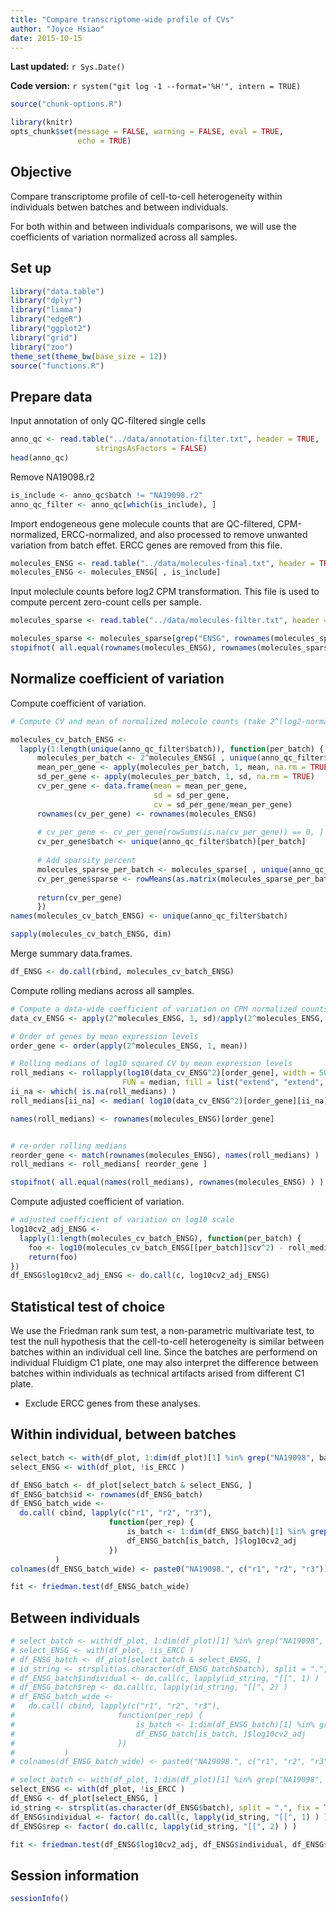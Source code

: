 ```yaml
---
title: "Compare transcriptome-wide profile of CVs"
author: "Joyce Hsiao"
date: 2015-10-15
---
```


**Last updated:** `r Sys.Date()`

**Code version:** `r system("git log -1 --format='%H'", intern = TRUE)`

```r
source("chunk-options.R")

library(knitr)
opts_chunk$set(message = FALSE, warning = FALSE, eval = TRUE, 
               echo = TRUE)
```


## Objective

Compare transcriptome profile of cell-to-cell heterogeneity within individuals betwen batches and between individuals. 

[link]: http://jdblischak.github.io/singleCellSeq/analysis/cv-adjusted.html

For both within and between individuals comparisons, we will use the coefficients of variation normalized across all samples. 


## Set up

```r
library("data.table")
library("dplyr")
library("limma")
library("edgeR")
library("ggplot2")
library("grid")
library("zoo")
theme_set(theme_bw(base_size = 12))
source("functions.R")
```



## Prepare data

Input annotation of only QC-filtered single cells

```r
anno_qc <- read.table("../data/annotation-filter.txt", header = TRUE,
                   stringsAsFactors = FALSE)
head(anno_qc)
```

Remove NA19098.r2

```r
is_include <- anno_qc$batch != "NA19098.r2"
anno_qc_filter <- anno_qc[which(is_include), ]
```

Import endogeneous gene molecule counts that are QC-filtered, CPM-normalized, ERCC-normalized, and also processed to remove unwanted variation from batch effet. ERCC genes are removed from this file.

```r
molecules_ENSG <- read.table("../data/molecules-final.txt", header = TRUE, stringsAsFactors = FALSE)
molecules_ENSG <- molecules_ENSG[ , is_include]
```

Input moleclule counts before log2 CPM transformation. This file is used to compute percent zero-count cells per sample.

```r
molecules_sparse <- read.table("../data/molecules-filter.txt", header = TRUE, stringsAsFactors = FALSE)

molecules_sparse <- molecules_sparse[grep("ENSG", rownames(molecules_sparse)), ]
stopifnot( all.equal(rownames(molecules_ENSG), rownames(molecules_sparse)) )
```



## Normalize coefficient of variation

Compute coefficient of variation.

```r
# Compute CV and mean of normalized molecule counts (take 2^(log2-normalized count))

molecules_cv_batch_ENSG <- 
  lapply(1:length(unique(anno_qc_filter$batch)), function(per_batch) {
      molecules_per_batch <- 2^molecules_ENSG[ , unique(anno_qc_filter$batch) == unique(anno_qc_filter$batch)[per_batch] ]
      mean_per_gene <- apply(molecules_per_batch, 1, mean, na.rm = TRUE)
      sd_per_gene <- apply(molecules_per_batch, 1, sd, na.rm = TRUE)
      cv_per_gene <- data.frame(mean = mean_per_gene,
                                sd = sd_per_gene,
                                cv = sd_per_gene/mean_per_gene)
      rownames(cv_per_gene) <- rownames(molecules_ENSG)
  
      # cv_per_gene <- cv_per_gene[rowSums(is.na(cv_per_gene)) == 0, ]
      cv_per_gene$batch <- unique(anno_qc_filter$batch)[per_batch]
      
      # Add sparsity percent
      molecules_sparse_per_batch <- molecules_sparse[ , unique(anno_qc_filter$batch) == unique(anno_qc_filter$batch)[per_batch]]
      cv_per_gene$sparse <- rowMeans(as.matrix(molecules_sparse_per_batch) == 0)
        
      return(cv_per_gene)
      }) 
names(molecules_cv_batch_ENSG) <- unique(anno_qc_filter$batch)

sapply(molecules_cv_batch_ENSG, dim)
```


Merge summary data.frames.

```r
df_ENSG <- do.call(rbind, molecules_cv_batch_ENSG)
```

Compute rolling medians across all samples.

```r
# Compute a data-wide coefficient of variation on CPM normalized counts.
data_cv_ENSG <- apply(2^molecules_ENSG, 1, sd)/apply(2^molecules_ENSG, 1, mean)

# Order of genes by mean expression levels
order_gene <- order(apply(2^molecules_ENSG, 1, mean))

# Rolling medians of log10 squared CV by mean expression levels
roll_medians <- rollapply(log10(data_cv_ENSG^2)[order_gene], width = 50, by = 25,
                         FUN = median, fill = list("extend", "extend", "NA") )
ii_na <- which( is.na(roll_medians) )
roll_medians[ii_na] <- median( log10(data_cv_ENSG^2)[order_gene][ii_na] )

names(roll_medians) <- rownames(molecules_ENSG)[order_gene]


# re-order rolling medians
reorder_gene <- match(rownames(molecules_ENSG), names(roll_medians) )
roll_medians <- roll_medians[ reorder_gene ]

stopifnot( all.equal(names(roll_medians), rownames(molecules_ENSG) ) )
```


Compute adjusted coefficient of variation.

```r
# adjusted coefficient of variation on log10 scale
log10cv2_adj_ENSG <- 
  lapply(1:length(molecules_cv_batch_ENSG), function(per_batch) {
    foo <- log10(molecules_cv_batch_ENSG[[per_batch]]$cv^2) - roll_medians
    return(foo)
})
df_ENSG$log10cv2_adj_ENSG <- do.call(c, log10cv2_adj_ENSG)
```




## Statistical test of choice

We use the Friedman rank sum test, a non-parametric multivariate test, to test the null hypothesis that the cell-to-cell heterogeneity is similar between batches within an individual cell line. Since the batches are performend on individual Fluidigm C1 plate, one may also interpret the difference between batches within individuals as technical artifacts arised from different C1 plate. 

* Exclude ERCC genes from these analyses.


## Within individual, between batches


```r
select_batch <- with(df_plot, 1:dim(df_plot)[1] %in% grep("NA19098", batch) )
select_ENSG <- with(df_plot, !is_ERCC )

df_ENSG_batch <- df_plot[select_batch & select_ENSG, ]
df_ENSG_batch$id <- rownames(df_ENSG_batch)
df_ENSG_batch_wide <- 
  do.call( cbind, lapply(c("r1", "r2", "r3"), 
                      function(per_rep) {
                          is_batch <- 1:dim(df_ENSG_batch)[1] %in% grep(per_rep, df_ENSG_batch$batch)
                          df_ENSG_batch[is_batch, ]$log10cv2_adj
                      })
          )
colnames(df_ENSG_batch_wide) <- paste0("NA19098.", c("r1", "r2", "r3"))

fit <- friedman.test(df_ENSG_batch_wide)
```




## Between individuals


```r
# select_batch <- with(df_plot, 1:dim(df_plot)[1] %in% grep("NA19098", batch) )
# select_ENSG <- with(df_plot, !is_ERCC )
# df_ENSG_batch <- df_plot[select_batch & select_ENSG, ]
# id_string <- strsplit(as.character(df_ENSG_batch$batch), split = ".", fix = TRUE)
# df_ENSG_batch$individual <- do.call(c, lapply(id_string, "[[", 1) )
# df_ENSG_batch$rep <- do.call(c, lapply(id_string, "[[", 2) )
# df_ENSG_batch_wide <- 
#   do.call( cbind, lapply(c("r1", "r2", "r3"), 
#                       function(per_rep) {
#                           is_batch <- 1:dim(df_ENSG_batch)[1] %in% grep(per_rep, df_ENSG_batch$batch)
#                           df_ENSG_batch[is_batch, ]$log10cv2_adj
#                       })
#           )
# colnames(df_ENSG_batch_wide) <- paste0("NA19098.", c("r1", "r2", "r3"))

# select_batch <- with(df_plot, 1:dim(df_plot)[1] %in% grep("NA19098", batch) )
select_ENSG <- with(df_plot, !is_ERCC )
df_ENSG <- df_plot[select_ENSG, ]
id_string <- strsplit(as.character(df_ENSG$batch), split = ".", fix = TRUE)
df_ENSG$individual <- factor( do.call(c, lapply(id_string, "[[", 1) ) )
df_ENSG$rep <- factor( do.call(c, lapply(id_string, "[[", 2) ) )

fit <- friedman.test(df_ENSG$log10cv2_adj, df_ENSG$individual, df_ENSG$rep)
```


## Session information

```r
sessionInfo()
```
